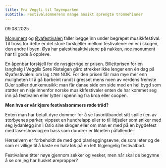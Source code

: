 ```yaml
---
title: Fra Veggli til Tøyenparken
subtitle: Festivalsommerens mange ansikt sprengte trommehinner
---
```

09.08.2025

[Monument](mnmt.no) og [Øyafestivalen](https://www.oyafestivalen.no/) faller begge inn under begrepet musikkfestival. Til tross for dette er det store forskjeller mellom festivalene: en er i skogen, den andre i byen. Øya har palestinaaktivistene på nakken, noe monument har til gode å oppleve. 

En åpenbar forskjell for de nysgjerrige er prisen. Billettprisen for en langhelg i Vegglis Søre Risteigen gård strekker ikke lenger enn én dag på Øyafestivalen: om lag `1700` NOK. For den prisen får man mye mer enn muligheten til å gå barbeint rundt i gresset mens noen av verdens fremste DJer spiller dunkemusikk: man får danse side om side med en hel bygd som støtter en nisje innenfor norske musikkfestivaler enten de har kommet seg inn på festivalen eller lytter i spenning fra kroa eller coopen.

**Men hva er vår kjære festivalsommers røde tråd?**

Enten man har betalt dyre dommer for å se favorittbandet sitt spille i en av storbyenes parker, vippset en hundrelapp eller to til ildjseler som sniker med seg lydanlegg inn i Oslo sine skoger eller om man er med på en bygdefest med lasershow og en bass som dundrer er likheten påfallende:

Hørselvern er forbeholdt de med god planleggingsevne, de som leter og de som er villige til å kaste en halv løk på en lett tilgjengelig festivalbod.

Festivalene titter nøye gjennom sekker og vesker, men når skal de begynne å se om jeg har husket ørepropper?


